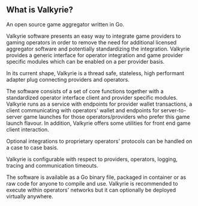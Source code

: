 ## What is Valkyrie?

An open source game aggregator written in Go.

Valkyrie software presents an easy way to integrate game providers to gaming operators in order to remove the need for additional
licensed aggregator software and potentially standardizing the integration. 
Valkyrie provides a generic interface for operator integration 
and game provider specific modules which can be enabled on a per provider basis.

In its current shape, Valkyrie is a thread safe, stateless, high performant adapter plug connecting providers and operators.

The software consists of a set of core functions together with a standardized operator interface client and provider specific modules. 
Valkyrie runs as a service with endpoints for provider wallet transactions,
a client communicating with operators' wallet and endpoints for server-to-server game launches for those operators/providers who prefer 
this game launch flavour. In addition, Valkyrie offers some utilities for front end game client interaction.

Optional integrations to proprietary operators' protocols can be handled on a case to case basis.

Valkyrie is configurable with respect to providers, operators, logging, tracing and communication timeouts.

The software is available as a Go binary file, packaged in container or as raw code for anyone to compile and use. 
Valkyrie is recommended to execute within operators' networks but it can optionally be deployed virtually anywhere.